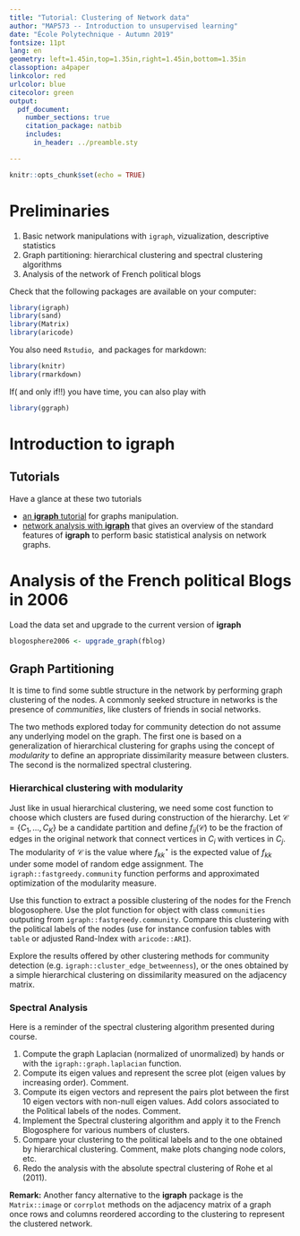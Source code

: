```yaml
---
title: "Tutorial: Clustering of Network data"
author: "MAP573 -- Introduction to unsupervised learning"
date: "École Polytechnique - Autumn 2019"
fontsize: 11pt
lang: en
geometry: left=1.45in,top=1.35in,right=1.45in,bottom=1.35in
classoption: a4paper
linkcolor: red
urlcolor: blue
citecolor: green
output:
  pdf_document:
    number_sections: true
    citation_package: natbib
    includes:
      in_header: ../preamble.sty

---
```


```r
knitr::opts_chunk$set(echo = TRUE)
```

# Preliminaries {-}

\textsf{Goals.}

1. Basic network manipulations with `igraph`, vizualization, descriptive statistics
2. Graph partitioning: hierarchical clustering and spectral clustering algorithms
3. Analysis of the network of French political blogs

\textsf{Required packages.} Check that the following packages are available on your computer:
```r
library(igraph)
library(sand)
library(Matrix)
library(aricode)
```

You also need `Rstudio`, \LaTeX\ and packages for markdown: 
```r
library(knitr)
library(rmarkdown)
```
If( and only if!!) you have time, you can also play with 
```r
library(ggraph)
```

# Introduction to **igraph**

## Tutorials 

Have a glance at these two tutorials

- [an **igraph** tutorial](https://rstudio-pubs-static.s3.amazonaws.com/74248_3bd99f966ed94a91b36d39d8f21e3dc3.html) for graphs manipulation.
-  [network analysis with **igraph**](http://kateto.net/networks-r-igraph) that gives an overview of the standard features of **igraph** to perform basic statistical analysis on network graphs.

# Analysis of the French political Blogs in 2006

Load the data set and upgrade to the current version of **igraph** 
```r
blogosphere2006 <- upgrade_graph(fblog)
```

## Graph Partitioning

It is time to find some subtle structure in the network by performing graph clustering of the nodes. A commonly seeked structure in networks is the presence of _communities_,  like clusters of friends in social networks.

The two methods explored today for community detection do not assume any underlying model on the graph. The first one is based on a generalization of hierarchical clustering for graphs using the concept of _modularity_ to define an appropriate dissimilarity measure between clusters. The second is the normalized spectral clustering.

### Hierarchical clustering with modularity

Just like in usual hierarchical clustering, we need some cost function to choose which clusters are fused during construction of the hierarchy. Let $\mathcal{C} = \{C_1,\dots,C_K\}$ be a candidate partition and define $f_{ij}(\mathcal{C})$ to be the fraction of edges in the original network that connect vertices in $C_i$ with vertices in $C_j$. The modularity of $\mathcal{C}$ is the value
\begin{equation*}
  \mathrm{modularity}(\mathcal{C}) = \sum_{k=1}^K \left(f_{kk}(\mathcal{C}) - f_{kk}^\star\right)^2
\end{equation*}
where $f_{kk}^\star$  is the expected value of $f_{kk}$ under some model of random edge assignment. The `igraph::fastgreedy.community` function performs and approximated optimization of the modularity measure.

Use this function to extract a possible clustering of the nodes for the French blogosophere. Use the plot function for object with class `communities` outputing from `igraph::fastgreedy.community`. Compare this clustering with the political labels of the nodes (use for instance confusion tables with `table` or adjusted Rand-Index with `aricode::ARI`).

Explore the results offered by other clustering methods for community detection (e.g. `igraph::cluster_edge_betweenness`), or the ones obtained by a simple hierarchical clustering on dissimilarity measured on the adjacency matrix.

### Spectral Analysis

Here is a reminder of the spectral clustering algorithm presented during course.

\begin{algorithm}[H]
  \KwIn{Adjacency matrix and number of classes $Q$}
  \DontPrintSemicolon
  
  Compute the normalized graph Laplacian $\mathbf{L}$\;
  Compute the eigen vectors of $\mathbf{L}$ associated with the $Q$ smallest eigenvalues\;
  Define $\mathbf{U}$,  the $p\times Q$ matrix  that encompasses these $Q$ vectors \;
  Define $\tilde{\mathbf{U}}$, the row-wise normalized version of $\mathbf{U}$: $ \tilde{u}_{ij} = \frac{u_{ij}}{\| \mathbf{U}_i\|_2}$\;
  Apply k-means to $(\tilde{\mathbf{U}}_i)_{i=1,\dots,p}$

  \KwOut{vector of classes $\mathbf{C}\in \mathcal{Q}^p$, such as  $C_i = q$ if $i\in q$}

  \caption{Spectral Clustering by Ng, Jordan and Weiss (2002)}
\end{algorithm}

1. Compute the graph Laplacian (normalized of unormalized) by hands or with the `igraph::graph.laplacian` function.
2. Compute its eigen values and represent the scree plot (eigen values by increasing order). Comment.
3. Compute its eigen vectors and represent the pairs plot between the first 10 eigen vectors with non-null eigen values. Add colors associated to the Political labels of the nodes.  Comment.
4. Implement the Spectral clustering algorithm and apply it to the French Blogosphere for various numbers of clusters. 
5. Compare your clustering to the political labels and to the one obtained by hierarchical clustering. Comment, make plots changing node colors, etc.
6. Redo the analysis with the absolute spectral clustering of Rohe et al (2011).

**Remark:** Another fancy alternative to the **igraph** package is the `Matrix::image` or `corrplot` methods on the adjacency matrix of a graph once rows and columns reordered according to the clustering to represent the clustered network.
